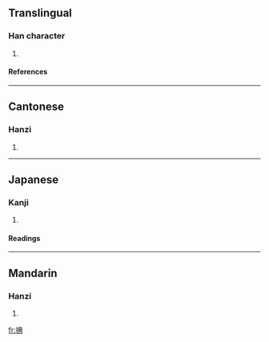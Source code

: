 ==Translingual==
===Han character===
{{Han char|rn=64|rad=手|as=08|sn=11|four=5508<sub>1</sub>|canj=手廿月金 (QTBC)}}
# {{defn|Han|sort=手08}}
====References====
{{Han ref|kx=0435.220|dkj=12214|dj=0785.060|hdz=31897.040|uh=6375|ud=25461|bh=D577|bd=54647}}
----
==Cantonese==
===Hanzi===
{{yue-hanzi|jyut=|y=chan2}}
# {{defn|Cantonese}}
----
==Japanese==
===Kanji===
{{ja-kanji|grade=|rs=手08}}
# {{defn|Japanese}} 
====Readings====
{{ja-readings|on=[[てん]] (ten), [[ちん]] (chin), [[でん]] (den), [[ねん]] (nen)|kun=[[のばす]] (nobasu)}}
----
==Mandarin==
===Hanzi===
{{cmn-hanzi|pin=[[chěn]] ([[chen3]])|wg=ch'en<sup>3</sup>}}
# {{defn|Mandarin}}

[[fr:捵]]